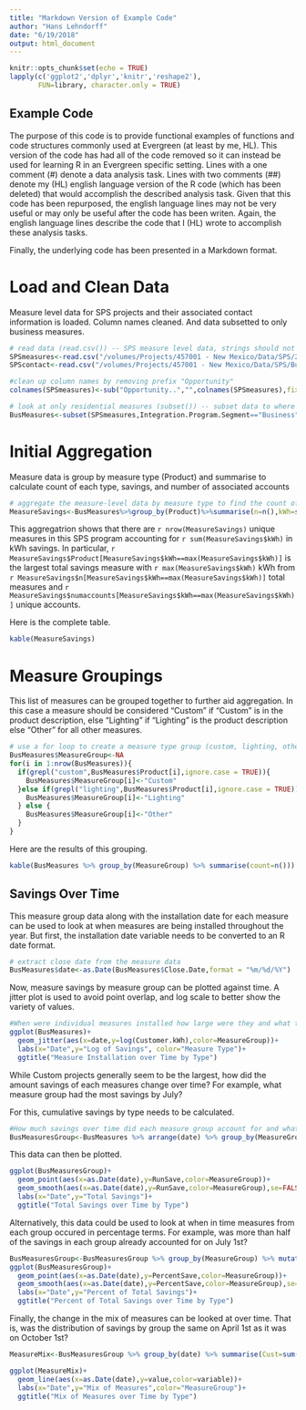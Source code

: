 ```yaml
---
title: "Markdown Version of Example Code"
author: "Hans Lehndorff"
date: "6/19/2018"
output: html_document
---
```


```r
knitr::opts_chunk$set(echo = TRUE)
lapply(c('ggplot2','dplyr','knitr','reshape2'), 
       FUN=library, character.only = TRUE)
```

## Example Code

The purpose of this code is to provide functional examples of functions and code structures commonly used at Evergreen (at least by me, HL).
This version of the code has had all of the code removed so it can instead be used for learning R in an Evergreen specific setting.
Lines with a one comment (#) denote a data analysis task. Lines with two comments (##) denote my (HL) english language version of the R code (which has been deleted) that would accomplish the described analysis task.
Given that this code has been repurposed, the english language lines may not be very useful or may only be useful after the code has been writen. Again, the english language lines describe the code that I (HL) wrote to accomplish these analysis tasks.

Finally, the underlying code has been presented in a Markdown format.

# Load and Clean Data
Measure level data for SPS projects and their associated contact information is loaded. Column names cleaned. And data subsetted to only business measures.

```r
# read data (read.csv()) -- SPS measure level data, strings should not be read as factors for simplicity.
SPSmeasures<-read.csv("/volumes/Projects/457001 - New Mexico/Data/SPS/2017 Final Salesforce Data/2017 NM DSM Evals - Measure Level Data.csv",stringsAsFactors = FALSE)
SPScontact<-read.csv("/volumes/Projects/457001 - New Mexico/Data/SPS/Business Comprehensive/Business Comprehensive - Contact Data.csv",stringsAsFactors = FALSE)

#clean up column names by removing prefix "Opportunity"
colnames(SPSmeasures)<-sub("Opportunity..","",colnames(SPSmeasures),fixed = TRUE)

# look at only residential measures (subset()) -- subset data to where the segment variable is Business
BusMeasures<-subset(SPSmeasures,Integration.Program.Segment=="Business")

```

# Initial Aggregation

Measure data is group by measure type (Product) and summarise to calculate count of each type, savings, and number of associated accounts
```r
# aggregate the measure-level data by measure type to find the count of each measure, the gross savings, and the number of unique accounts that had that measure type.
MeasureSavings<-BusMeasures%>%group_by(Product)%>%summarise(n=n(),kWh=sum(Customer.kWh,na.rm=TRUE),numaccounts=n_distinct(Account.Number))

```

This aggregatrion shows that there are `r nrow(MeasureSavings)` unique measures in this SPS program accounting for `r sum(MeasureSavings$kWh)` in kWh savings. In particular, `r MeasureSavings$Product[MeasureSavings$kWh==max(MeasureSavings$kWh)]` is the largest total savings measure with `r max(MeasureSavings$kWh)` kWh from `r MeasureSavings$n[MeasureSavings$kWh==max(MeasureSavings$kWh)]` total measures and `r MeasureSavings$numaccounts[MeasureSavings$kWh==max(MeasureSavings$kWh)]` unique accounts.

Here is the complete table.

```r
kable(MeasureSavings)
```

# Measure Groupings

This list of measures can be grouped together to further aid aggregation. In this case a measure should be considered "Custom" if "Custom" is in the product description, else "Lighting" if "Lighting" is the product description else "Other" for all other measures. 

```r
# use a for loop to create a measure type group (custom, lighting, other) starting with a default of NA
BusMeasures$MeasureGroup<-NA
for(i in 1:nrow(BusMeasures)){
  if(grepl("custom",BusMeasures$Product[i],ignore.case = TRUE)){
    BusMeasures$MeasureGroup[i]<-"Custom"
  }else if(grepl("lighting",BusMeasures$Product[i],ignore.case = TRUE)){
    BusMeasures$MeasureGroup[i]<-"Lighting"
  } else {
    BusMeasures$MeasureGroup[i]<-"Other"
  }
}
```

Here are the results of this grouping.

```r
kable(BusMeasures %>% group_by(MeasureGroup) %>% summarise(count=n()))
```

## Savings Over Time

This measure group data along with the installation date for each measure can be used to look at when measures are being installed throughout the year. But first, the installation date variable needs to be converted to an R date format.

```r
# extract close date from the measure data
BusMeasures$date<-as.Date(BusMeasures$Close.Date,format = "%m/%d/%Y")

```

Now, measure savings by measure group can be plotted against time. A jitter plot is used to avoid point overlap, and log scale to better show the variety of values.

```r
#When were individual measures installed how large were they and what type were they?
ggplot(BusMeasures)+
  geom_jitter(aes(x=date,y=log(Customer.kWh),color=MeasureGroup))+
  labs(x="Date",y="Log of Savings", color="Measure Type")+
  ggtitle("Measure Installation over Time by Type")

```

While Custom projects generally seem to be the largest, how did the amount savings of each measures change over time?
For example, what measure group had the most savings by July?

For this, cumulative savings by type needs to be calculated.

```r
#How much savings over time did each measure group account for and what was the total savings over time?
BusMeasuresGroup<-BusMeasures %>% arrange(date) %>% group_by(MeasureGroup,date) %>% summarise(sumsave=sum(Customer.kWh,na.rm = TRUE)) %>% group_by(MeasureGroup) %>% mutate(RunSave=cumsum(sumsave))

```

This data can then be plotted. 

```r
ggplot(BusMeasuresGroup)+
  geom_point(aes(x=as.Date(date),y=RunSave,color=MeasureGroup))+
  geom_smooth(aes(x=as.Date(date),y=RunSave,color=MeasureGroup),se=FALSE, method = "loess")+
  labs(x="Date",y="Total Savings")+
  ggtitle("Total Savings over Time by Type")
```

Alternatively, this data could be used to look at when in time measures from each group occured in percentage terms.
For example, was more than half of the savings in each group already accounted for on July 1st?

```r
BusMeasuresGroup<-BusMeasuresGroup %>% group_by(MeasureGroup) %>% mutate(PercentSave=RunSave/sum(sumsave))
ggplot(BusMeasuresGroup)+
  geom_point(aes(x=as.Date(date),y=PercentSave,color=MeasureGroup))+
  geom_smooth(aes(x=as.Date(date),y=PercentSave,color=MeasureGroup),se=FALSE, method = "loess")+
  labs(x="Date",y="Percent of Total Savings")+
  ggtitle("Percent of Total Savings over Time by Type")
```

Finally, the change in the mix of measures can be looked at over time.
That is, was the distribution of savings by group the same on April 1st as it was on October 1st?

```r
MeasureMix<-BusMeasuresGroup %>% group_by(date) %>% summarise(Cust=sum(sumsave[MeasureGroup=="Custom"]),Light=sum(sumsave[MeasureGroup=="Lighting"]),Other=sum(sumsave[MeasureGroup=="Other"])) %>% mutate(CustSum=cumsum(Cust),LightSum=cumsum(Light),OtherSum=cumsum(Other),Total=CustSum+LightSum+OtherSum,CustMix=CustSum/Total,LightMix=LightSum/Total,OtherMix=OtherSum/Total) %>% select(c(date,Custom=CustMix,Lighting=LightMix,Other=OtherMix)) %>% melt(id="date")

ggplot(MeasureMix)+
  geom_line(aes(x=as.Date(date),y=value,color=variable))+
  labs(x="Date",y="Mix of Measures",color="MeasureGroup")+
  ggtitle("Mix of Measures over Time by Type")
```
